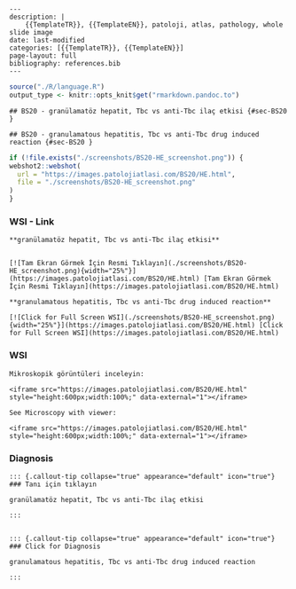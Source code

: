 

```comment
---
description: |
    {{TemplateTR}}, {{TemplateEN}}, patoloji, atlas, pathology, whole slide image
date: last-modified
categories: [{{TemplateTR}}, {{TemplateEN}}]
page-layout: full
bibliography: references.bib
---
```







```r
source("./R/language.R")
output_type <- knitr::opts_knit$get("rmarkdown.pandoc.to")
```


```asis
## BS20 - granülamatöz hepatit, Tbc vs anti-Tbc ilaç etkisi {#sec-BS20 }
```


```asis
## BS20 - granulamatous hepatitis, Tbc vs anti-Tbc drug induced reaction {#sec-BS20 }
```






```r
if (!file.exists("./screenshots/BS20-HE_screenshot.png")) {
webshot2::webshot(
  url = "https://images.patolojiatlasi.com/BS20/HE.html",
  file = "./screenshots/BS20-HE_screenshot.png"
)
}
```





::::: panel-tabset


### WSI - Link







```asis

**granülamatöz hepatit, Tbc vs anti-Tbc ilaç etkisi**


[![Tam Ekran Görmek İçin Resmi Tıklayın](./screenshots/BS20-HE_screenshot.png){width="25%"}](https://images.patolojiatlasi.com/BS20/HE.html) [Tam Ekran Görmek İçin Resmi Tıklayın](https://images.patolojiatlasi.com/BS20/HE.html)
```

```asis

**granulamatous hepatitis, Tbc vs anti-Tbc drug induced reaction**

[![Click for Full Screen WSI](./screenshots/BS20-HE_screenshot.png){width="25%"}](https://images.patolojiatlasi.com/BS20/HE.html) [Click for Full Screen WSI](https://images.patolojiatlasi.com/BS20/HE.html)

```





### WSI








```asis
Mikroskopik görüntüleri inceleyin:

<iframe src="https://images.patolojiatlasi.com/BS20/HE.html" style="height:600px;width:100%;" data-external="1"></iframe>

```





```asis

See Microscopy with viewer:

<iframe src="https://images.patolojiatlasi.com/BS20/HE.html" style="height:600px;width:100%;" data-external="1"></iframe>

```





### Diagnosis


```asis


::: {.callout-tip collapse="true" appearance="default" icon="true"}
### Tanı için tıklayın

granülamatöz hepatit, Tbc vs anti-Tbc ilaç etkisi

:::


```


```asis


::: {.callout-tip collapse="true" appearance="default" icon="true"}
### Click for Diagnosis

granulamatous hepatitis, Tbc vs anti-Tbc drug induced reaction

:::

```









:::::













